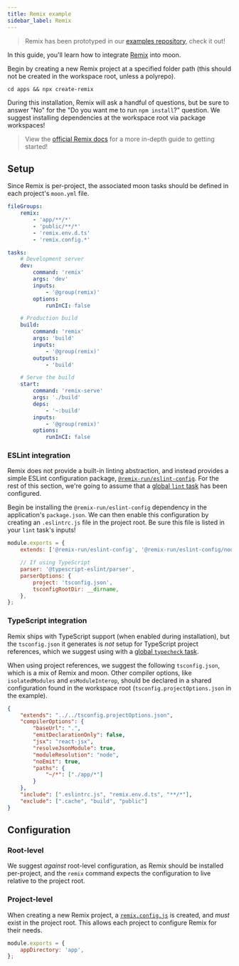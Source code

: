 ```yaml
---
title: Remix example
sidebar_label: Remix
---
```



> Remix has been prototyped in our
> [examples repository](https://github.com/moonrepo/examples/tree/master/apps/remix-app), check it
> out!

In this guide, you'll learn how to integrate [Remix](https://remix.run) into moon.

Begin by creating a new Remix project at a specified folder path (this should not be created in the
workspace root, unless a polyrepo).

```shell
cd apps && npx create-remix
```

During this installation, Remix will ask a handful of questions, but be sure to answer "No" for the
"Do you want me to run `npm install`?" question. We suggest installing dependencies at the workspace
root via package workspaces!

> View the [official Remix docs](https://remix.run/docs/en/v1) for a more in-depth guide to getting
> started!

## Setup

Since Remix is per-project, the associated moon tasks should be defined in each project's `moon.yml`
file.

```yaml title="<project>/moon.yml"
fileGroups:
	remix:
		- 'app/**/*'
		- 'public/**/*'
		- 'remix.env.d.ts'
		- 'remix.config.*'

tasks:
	# Development server
	dev:
		command: 'remix'
		args: 'dev'
		inputs:
			- '@group(remix)'
		options:
			runInCI: false

	# Production build
	build:
		command: 'remix'
		args: 'build'
		inputs:
			- '@group(remix)'
		outputs:
			- 'build'

	# Serve the build
	start:
		command: 'remix-serve'
		args: './build'
		deps:
			- '~:build'
		inputs:
			- '@group(remix)'
		options:
			runInCI: false
```

### ESLint integration

Remix does not provide a built-in linting abstraction, and instead provides a simple ESLint
configuration package,
[`@remix-run/eslint-config`](https://www.npmjs.com/package/@remix-run/eslint-config). For the rest
of this section, we're going to assume that a [global `lint` task](./eslint) has been configured.

Begin be installing the `@remix-run/eslint-config` dependency in the application's `package.json`.
We can then enable this configuration by creating an `.eslintrc.js` file in the project root. Be
sure this file is listed in your `lint` task's inputs!

```js title="<project>/.eslintrc.js"
module.exports = {
	extends: ['@remix-run/eslint-config', '@remix-run/eslint-config/node'],

	// If using TypeScript
	parser: '@typescript-eslint/parser',
	parserOptions: {
		project: 'tsconfig.json',
		tsconfigRootDir: __dirname,
	},
};
```

### TypeScript integration

Remix ships with TypeScript support (when enabled during installation), but the `tsconfig.json` it
generates is _not_ setup for TypeScript project references, which we suggest using with a
[global `typecheck` task](./typescript).

When using project references, we suggest the following `tsconfig.json`, which is a mix of Remix and
moon. Other compiler options, like `isolatedModules` and `esModuleInterop`, should be declared in a
shared configuration found in the workspace root (`tsconfig.projectOptions.json` in the example).

```json title="<project>/tsconfig.json"
{
	"extends": "../../tsconfig.projectOptions.json",
	"compilerOptions": {
		"baseUrl": ".",
		"emitDeclarationOnly": false,
		"jsx": "react-jsx",
		"resolveJsonModule": true,
		"moduleResolution": "node",
		"noEmit": true,
		"paths": {
			"~/*": ["./app/*"]
		}
	},
	"include": [".eslintrc.js", "remix.env.d.ts", "**/*"],
	"exclude": [".cache", "build", "public"]
}
```

## Configuration

### Root-level

We suggest _against_ root-level configuration, as Remix should be installed per-project, and the
`remix` command expects the configuration to live relative to the project root.

### Project-level

When creating a new Remix project, a
[`remix.config.js`](https://remix.run/docs/en/v1/api/conventions) is created, and _must_ exist in
the project root. This allows each project to configure Remix for their needs.

```js title="<project>/remix.config.js"
module.exports = {
	appDirectory: 'app',
};
```
